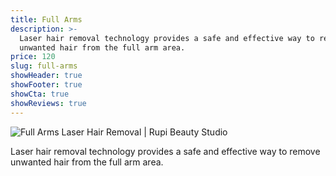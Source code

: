 ```yaml
---
title: Full Arms
description: >-
  Laser hair removal technology provides a safe and effective way to remove
  unwanted hair from the full arm area.
price: 120
slug: full-arms
showHeader: true
showFooter: true
showCta: true
showReviews: true
---
```


![Full Arms Laser Hair Removal | Rupi Beauty Studio](/uploads/services/laser-hair-removal.webp 'Full Arms Laser Hair Removal  | Rupi Beauty Studio')

Laser hair removal technology provides a safe and effective way to remove unwanted hair from the full arm area.
